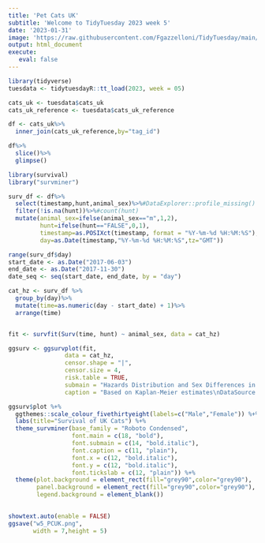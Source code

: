 ```yaml
---
title: 'Pet Cats UK'
subtitle: 'Welcome to TidyTuesday 2023 week 5'
date: '2023-01-31'
image: 'https://raw.githubusercontent.com/Fgazzelloni/TidyTuesday/main/data/2023/w5_PCUK/w5_PCUK.png'
output: html_document
execute: 
   eval: false
---
```

```r
library(tidyverse)
tuesdata <- tidytuesdayR::tt_load(2023, week = 05)
```

```r
cats_uk <- tuesdata$cats_uk
cats_uk_reference <- tuesdata$cats_uk_reference
```

```r
df <- cats_uk%>%
  inner_join(cats_uk_reference,by="tag_id")
```



```r
df%>%
  slice()%>%
  glimpse()
```

```r
library(survival)
library("survminer")

surv_df <- df%>%
  select(timestamp,hunt,animal_sex)%>%#DataExplorer::profile_missing()
  filter(!is.na(hunt))%>%#count(hunt)
  mutate(animal_sex=ifelse(animal_sex=="m",1,2),
         hunt=ifelse(hunt=="FALSE",0,1),
         timestamp=as.POSIXct(timestamp, format = "%Y-%m-%d %H:%M:%S"),
         day=as.Date(timestamp,"%Y-%m-%d %H:%M:%S",tz="GMT"))

range(surv_df$day)
start_date <- as.Date("2017-06-03")
end_date <- as.Date("2017-11-30")
date_seq <- seq(start_date, end_date, by = "day")

cat_hz <- surv_df %>%
  group_by(day)%>%
  mutate(time=as.numeric(day - start_date) + 1)%>%
  arrange(time)


fit <- survfit(Surv(time, hunt) ~ animal_sex, data = cat_hz)
```



```r
ggsurv <- ggsurvplot(fit,
                data = cat_hz,
                censor.shape = "|",
                censor.size = 4,
                risk.table = TRUE,
                submain = "Hazards Distribution and Sex Differences in Hunting Risk",
                caption = "Based on Kaplan-Meier estimates\nDataSource: #TidyTuesday 2023 Week5 Pet Cats UK\nDataViz: Federica Gazzelloni #30DayChartChallenge 2023 Day7 - hazards\n") 

ggsurv$plot %+%
  ggthemes::scale_colour_fivethirtyeight(labels=c("Male","Female")) %+%
  labs(title="Survival of UK Cats") %+%
  theme_survminer(base_family = "Roboto Condensed",
                  font.main = c(18, "bold"),
                  font.submain = c(14, "bold.italic"),
                  font.caption = c(11, "plain"),
                  font.x = c(12, "bold.italic"),
                  font.y = c(12, "bold.italic"),
                  font.tickslab = c(12, "plain")) %+%
  theme(plot.background = element_rect(fill="grey90",color="grey90"),
        panel.background = element_rect(fill="grey90",color="grey90"),
        legend.background = element_blank())
  
```


```r
showtext.auto(enable = FALSE)
ggsave("w5_PCUK.png",
       width = 7,height = 5)
```

